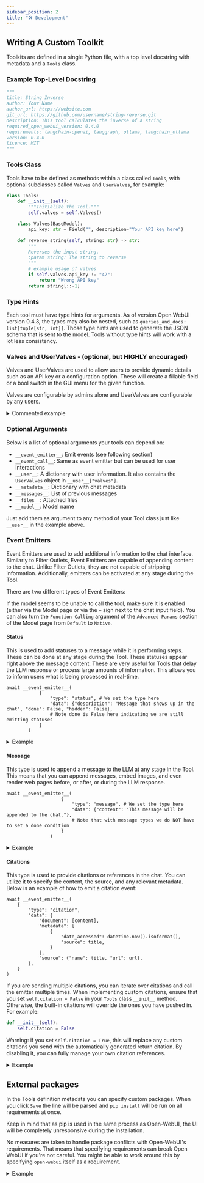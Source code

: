 ```yaml
---
sidebar_position: 2
title: "🛠️ Development"
---
```




## Writing A Custom Toolkit

Toolkits are defined in a single Python file, with a top level docstring with metadata and a `Tools` class.

### Example Top-Level Docstring

```python
"""
title: String Inverse
author: Your Name
author_url: https://website.com
git_url: https://github.com/username/string-reverse.git
description: This tool calculates the inverse of a string
required_open_webui_version: 0.4.0
requirements: langchain-openai, langgraph, ollama, langchain_ollama
version: 0.4.0
licence: MIT
"""
```

### Tools Class

Tools have to be defined as methods within a class called `Tools`, with optional subclasses called `Valves` and `UserValves`, for example:

```python
class Tools:
    def __init__(self):
        """Initialize the Tool."""
        self.valves = self.Valves()

    class Valves(BaseModel):
        api_key: str = Field("", description="Your API key here")

    def reverse_string(self, string: str) -> str:
        """
        Reverses the input string.
        :param string: The string to reverse
        """
        # example usage of valves
        if self.valves.api_key != "42":
            return "Wrong API key"
        return string[::-1] 
```

### Type Hints
Each tool must have type hints for arguments. As of version Open WebUI version 0.4.3, the types may also be nested, such as `queries_and_docs: list[tuple[str, int]]`. Those type hints are used to generate the JSON schema that is sent to the model. Tools without type hints will work with a lot less consistency.

### Valves and UserValves - (optional, but HIGHLY encouraged)

Valves and UserValves are used to allow users to provide dynamic details such as an API key or a configuration option. These will create a fillable field or a bool switch in the GUI menu for the given function.

Valves are configurable by admins alone and UserValves are configurable by any users.

<details>
<summary>Commented example</summary>
 
 ```
from pydantic import BaseModel, Field

class Tools:
    # Notice the current indentation: Valves and UserValves must be declared as
    # attributes of a Tools, Filter or Pipe class. Here we take the
    # example of a Tool.
     class Valves(BaseModel):
        # Valves and UserValves inherit from pydantic's BaseModel. This
        # enables complex use cases like model validators etc.
        test_valve: int = Field(  # Notice the type hint: it is used to
            # choose the kind of UI element to show the user (buttons,
            # texts, etc).
            default=4,
            description="A valve controlling a numberical value"
            # required=False,  # you can enforce fields using True
         )
         pass
        # Note that this 'pass' helps for parsing and is recommended.
 
    # UserValves are defined the same way.
    class UserValves(BaseModel):
        test_user_valve: bool = Field(
            default=False, description="A user valve controlling a True/False (on/off) switch"
        )
        pass

    def __init__(self):
        self.valves = self.Valves()
        # Because they are set by the admin, they are accessible directly
        # upon code execution.
        pass

    # The  __user__ handling is the same for Filters, Tools and Functions.
    def test_the_tool(self, message: str, __user__: dict):
        """
        This is a test tool. If the user asks you to test the tools, put any
        string you want in the message argument.

        :param message: Any string you want.
        :return: The same string as input.
        """
        # Because UserValves are defined per user they are only available
        # on use.
        # Note that although __user__ is a dict, __user__["valves"] is a
        # UserValves object. Hence you can access values like that:
        test_user_valve = __user__["valves"].test_user_valve
        # Or:
        test_user_valve = dict(__user__["valves"])["test_user_valve"]
        # But this will return the default value instead of the actual value:
        # test_user_valve = __user__["valves"]["test_user_valve"]  # Do not do that!
        
        return message + f"\nThe user valve set value is: {test_user_valve}"
        
```
</details>

### Optional Arguments
Below is a list of optional arguments your tools can depend on:
- `__event_emitter__`: Emit events (see following section)
- `__event_call__`: Same as event emitter but can be used for user interactions
- `__user__`: A dictionary with user information. It also contains the `UserValves` object in `__user__["valves"]`.
- `__metadata__`: Dictionary with chat metadata
- `__messages__`: List of previous messages
- `__files__`: Attached files
- `__model__`: Model name

Just add them as argument to any method of your Tool class just like `__user__` in the example above.

### Event Emitters
Event Emitters are used to add additional information to the chat interface. Similarly to Filter Outlets, Event Emitters are capable of appending content to the chat. Unlike Filter Outlets, they are not capable of stripping information. Additionally, emitters can be activated at any stage during the Tool.

There are two different types of Event Emitters:

If the model seems to be unable to call the tool, make sure it is enabled (either via the Model page or via the `+` sign next to the chat input field). You can also turn the `Function Calling` argument of the `Advanced Params` section of the Model page from `Default` to `Native`.

#### Status
This is used to add statuses to a message while it is performing steps. These can be done at any stage during the Tool. These statuses appear right above the message content. These are very useful for Tools that delay the LLM response or process large amounts of information. This allows you to inform users what is being processed in real-time.

```
await __event_emitter__(
            {
                "type": "status", # We set the type here
                "data": {"description": "Message that shows up in the chat", "done": False, "hidden": False}, 
                # Note done is False here indicating we are still emitting statuses
            }
        )
```

<details>
<summary>Example</summary>

```
async def test_function(
        self, prompt: str, __user__: dict, __event_emitter__=None
    ) -> str:
        """
        This is a demo

        :param test: this is a test parameter
        """

        await __event_emitter__(
            {
                "type": "status", # We set the type here
                "data": {"description": "Message that shows up in the chat", "done": False}, 
                # Note done is False here indicating we are still emitting statuses
            }
        )

        # Do some other logic here
        await __event_emitter__(
            {
                "type": "status",
                "data": {"description": "Completed a task message", "done": True, "hidden": False},
                # Note done is True here indicating we are done emitting statuses
                # You can also set "hidden": True if you want to remove the status once the message is returned
            }
        )

        except Exception as e:
            await __event_emitter__(
                {
                    "type": "status",
                    "data": {"description": f"An error occured: {e}", "done": True},
                }
            )

            return f"Tell the user: {e}"
```
</details>

#### Message
This type is used to append a message to the LLM at any stage in the Tool. This means that you can append messages, embed images, and even render web pages before, or after, or during the LLM response.

```
await __event_emitter__(
                    {
                        "type": "message", # We set the type here
                        "data": {"content": "This message will be appended to the chat."},
                        # Note that with message types we do NOT have to set a done condition
                    }
                )
```

<details>
<summary>Example</summary>

```
async def test_function(
        self, prompt: str, __user__: dict, __event_emitter__=None
    ) -> str:
        """
        This is a demo

        :param test: this is a test parameter
        """

        await __event_emitter__(
                    {
                        "type": "message", # We set the type here
                        "data": {"content": "This message will be appended to the chat."},
                        # Note that with message types we do NOT have to set a done condition
                    }
                )

        except Exception as e:
            await __event_emitter__(
                {
                    "type": "status",
                    "data": {"description": f"An error occured: {e}", "done": True},
                }
            )

            return f"Tell the user: {e}"
```
</details>

#### Citations
This type is used to provide citations or references in the chat. You can utilize it to specify the content, the source, and any relevant metadata. Below is an example of how to emit a citation event:

```
await __event_emitter__(
    {
        "type": "citation",
        "data": {
            "document": [content],
            "metadata": [
                {
                    "date_accessed": datetime.now().isoformat(),
                    "source": title,
                }
            ],
            "source": {"name": title, "url": url},
        },
    }
)
```
If you are sending multiple citations, you can iterate over citations and call the emitter multiple times. When implementing custom citations, ensure that you set `self.citation = False` in your `Tools` class `__init__` method. Otherwise, the built-in citations will override the ones you have pushed in. For example:

```python
def __init__(self):
    self.citation = False
```

Warning: if you set `self.citation = True`, this will replace any custom citations you send with the automatically generated return citation. By disabling it, you can fully manage your own citation references.

<details>
<summary>Example</summary>

```
class Tools:
    class UserValves(BaseModel):
        test: bool = Field(
            default=True, description="test"
        )

    def __init__(self):
        self.citation = False

async def test_function(
        self, prompt: str, __user__: dict, __event_emitter__=None
    ) -> str:
        """
        This is a demo that just creates a citation

        :param test: this is a test parameter
        """

        await __event_emitter__(
            {
                "type": "citation",
                "data": {
                    "document": ["This message will be appended to the chat as a citation when clicked into"],
                    "metadata": [
                        {
                            "date_accessed": datetime.now().isoformat(),
                            "source": title,
                        }
                    ],
                    "source": {"name": "Title of the content", "url": "http://link-to-citation"},
                },
            }
        )
```
</details>

## External packages

In the Tools definition metadata you can specify custom packages. When you click `Save` the line will be parsed and `pip install` will be run on all requirements at once.

Keep in mind that as pip is used in the same process as Open-WebUI, the UI will be completely unresponsive during the installation.

No measures are taken to handle package conflicts with Open-WebUI's requirements. That means that specifying requirements can break Open WebUI if you're not careful. You might be able to work around this by specifying `open-webui` itself as a requirement.


<details>
<summary>Example</summary>

```
"""
title: myToolName
author: myName
funding_url: [any link here will be shown behind a `Heart` button for users to show their support to you]
version: 1.0.0
# the version is displayed in the UI to help users keep track of updates.
license: GPLv3
description: [recommended]
requirements: package1>=2.7.0,package2,package3
"""
```

</details>
